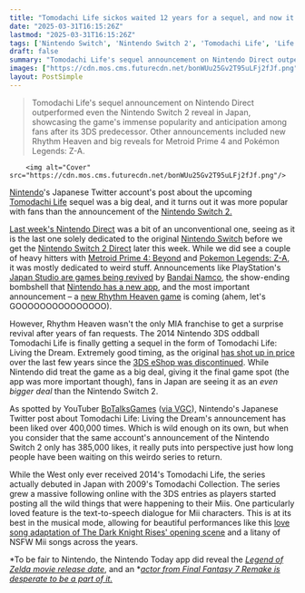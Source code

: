```yaml
---
title: "Tomodachi Life sickos waited 12 years for a sequel, and now it's so popular it's even overshadowed the Nintendo Switch 2 buzz in Japan"
date: "2025-03-31T16:15:26Z"
lastmod: "2025-03-31T16:15:26Z"
tags: ['Nintendo Switch', 'Nintendo Switch 2', 'Tomodachi Life', 'Life Simulation', 'Rhythm Heaven', 'Metroid Prime 4', 'Pokemon Legends: Z-A', 'Nintendo Direct']
draft: false
summary: "Tomodachi Life's sequel announcement on Nintendo Direct outperformed even the Nintendo Switch 2 reveal in Japan, showcasing the game's immense popularity and anticipation among fans after its 3DS predecessor.  Other announcements included new Rhythm Heaven and big reveals for Metroid Prime 4 and Pokémon Legends: Z-A."
images: ["https://cdn.mos.cms.futurecdn.net/bonWUu25Gv2T95uLFj2fJf.png"]
layout: PostSimple
---
```

> Tomodachi Life's sequel announcement on Nintendo Direct outperformed even the Nintendo Switch 2 reveal in Japan, showcasing the game's immense popularity and anticipation among fans after its 3DS predecessor.  Other announcements included new Rhythm Heaven and big reveals for Metroid Prime 4 and Pokémon Legends: Z-A.


        <img alt="Cover" src="https://cdn.mos.cms.futurecdn.net/bonWUu25Gv2T95uLFj2fJf.png"/>
        
[Nintendo](https://www.gamesradar.com/platforms/nintendo/)'s Japanese Twitter account's post about the upcoming [Tomodachi Life](https://www.gamesradar.com/tomodachi-life/) sequel was a big deal, and it turns out it was more popular with fans than the announcement of the [Nintendo Switch 2.](https://www.gamesradar.com/platforms/nintendo/nintendo-switch-2/)

[Last week's Nintendo Direct](https://www.gamesradar.com/news/live/nintendo-direct-march-2025-everything-announced/) was a bit of an unconventional one, seeing as it is the last one solely dedicated to the original [Nintendo Switch](https://www.gamesradar.com/platforms/nintendo/nintendo-switch/) before we get the [Nintendo Switch 2 Direct](https://www.gamesradar.com/games/nintendo-direct-switch-2-april-2025-guide/) later this week. While we did see a couple of heavy hitters with [Metroid Prime 4: Beyond](https://www.gamesradar.com/games/metroid/our-best-look-at-metroid-prime-4-yet-shows-samus-with-a-new-suit-and-some-psychic-abilities-but-were-still-staring-down-a-2025-placeholder/) and [Pokemon Legends: Z-A](https://www.gamesradar.com/games/adventure/pokemon-is-a-stealth-game-now-pokemon-legends-z-a-wants-you-to-sneak-attack-trainers-during-its-nighttime-battle-royale/), it was mostly dedicated to weird stuff. Announcements like PlayStation's [Japan Studio are games being revived](https://www.gamesradar.com/games/the-surprise-theme-of-todays-nintendo-direct-was-classic-playstation-franchises-getting-a-comeback-without-sonys-involvement/) by [Bandai Namco](https://www.gamesradar.com/tag/bandai-namco/), the show-ending bombshell that [Nintendo has a new app](https://www.gamesradar.com/games/theres-a-nintendo-direct-app-now-miyamoto-himself-reveals-nintendo-today-to-beam-daily-switch-2-news-straight-into-your-eyeballs-and-its-out-today/), and the most important announcement – a [new Rhythm Heaven game](https://www.gamesradar.com/games/action/rhythm-heaven-groove-has-one-of-nintendos-longest-suffering-fandoms-absolutely-feasting-after-10-years-we-finally-won/) is coming (ahem, let's GOOOOOOOOOOOOOOO).

However, Rhythm Heaven wasn't the only MIA franchise to get a surprise revival after years of fan requests. The 2014 Nintendo 3DS oddball Tomodachi Life is finally getting a sequel in the form of Tomodachi Life: Living the Dream. Extremely good timing, as the original [has shot up in price](https://www.pricecharting.com/game/nintendo-3ds/tomodachi-life) over the last few years since the [3DS eShop was discontinued](https://www.gamesradar.com/nintendo-3ds-eshop-is-being-discontinued-in-march-2023-with-no-plans-to-preserve-titles/). While Nintendo did treat the game as a big deal, giving it the final game spot (the app was more important though), fans in Japan are seeing it as an *even bigger deal* than the Nintendo Switch 2.

As spotted by YouTuber [BoTalksGames](https://www.youtube.com/watch?v=kW9jGyJa1U4&ab_channel=BoTalksGames) ([via VGC](https://www.videogameschronicle.com/news/tomodachi-lifes-switch-debut-shatters-even-nintendo-switch-2-hype-in-japan/)), Nintendo's Japanese Twitter post about Tomodachi Life: Living the Dream's announcement has been liked over 400,000 times. Which is wild enough on its own, but when you consider that the same account's announcement of the Nintendo Switch 2 only has 385,000 likes, it really puts into perspective just how long people have been waiting on this weirdo series to return.

While the West only ever received 2014's Tomodachi Life, the series actually debuted in Japan with 2009's Tomodachi Collection. The series grew a massive following online with the 3DS entries as players started posting all the wild things that were happening to their Miis. One particularly loved feature is the text-to-speech dialogue for Mii characters. This is at its best in the musical mode, allowing for beautiful performances like this [love song adaptation of The Dark Knight Rises' opening scene](https://www.youtube.com/watch?v=nyTU4-o6O_M&ab_channel=Bloomin) and a litany of NSFW Mii songs across the years.

*To be fair to Nintendo, the Nintendo Today app did reveal the *[<em>Legend of Zelda movie release date</em>](https://www.gamesradar.com/entertainment/fantasy-movies/the-legend-of-zelda-live-action-movie-finally-has-a-release-date-nintendo-randomly-confirms-through-its-newly-released-app/)*, and an *[<em>actor from Final Fantasy 7 Remake is desperate to be a part of it. </em>](https://www.gamesradar.com/games/the-legend-of-zelda/final-fantasy-7-remakes-aerith-actor-is-throwing-her-hat-into-the-ring-for-the-legend-of-zelda-movie-i-just-wanna-audition-for-zelda-so-bad/)
        